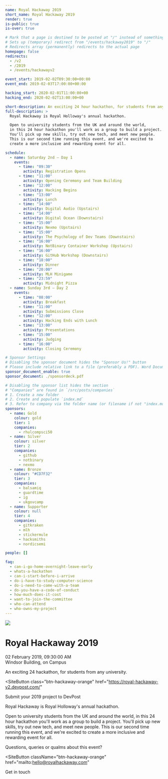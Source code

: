 ```yaml
---
name: Royal Hackaway 2019
short_name: Royal Hackaway 2019
render: true
is-public: true
is-over: true

# Mark that a page is destined to be posted at "/" instead of something like "/events/hackaway2019"
# Sets up (temporary) redirect from "/events/hackaway2019" to "/"
# Redirects array (permanently) redirects to the actual page
homepage: false
redirects:
  - /v2
  - /2019
  - /events/hackawayv2

event_start: 2019-02-02T09:30:00+00:00
event_end: 2019-02-03T17:00:00+00:00

hacking_start: 2020-02-01T11:00:00+00
hacking_end: 2020-02-02T13:00:00+00

short-description: An exciting 24 hour hackathon, for students from any university.
full-description: >
  Royal Hackaway is Royal Holloway's annual hackathon.

  Open to university students from the UK and around the world,
  in this 24 hour hackathon you'll work as a group to build a project.
  You'll pick up new skills, try out new tech, and meet new people.
  This is our second time running this event, and we're excited to
  create a more inclusive and rewarding event for all.

schedule:
  - name: Saturday 2nd — Day 1
    events:
      - time: "09:30"
        activity: Registration Opens
      - time: "11:00"
        activity: Opening Ceremony and Team Building
      - time: "12:00"
        activity: Hacking Begins
      - time: "13:00"
        activity: Lunch
      - time: "14:00"
        activity: Digital Audio (Upstairs)
      - time: "14:00"
        activity: Digital Ocean (Downstairs)
      - time: "15:00"
        activity: Nexmo (Upstairs)
      - time: "15:00"
        activity: The Psychology of Dev Teams (Downstairs)
      - time: "16:00"
        activity: NotBinary Container Workshop (Upstairs)
      - time: "16:00"
        activity: GitHub Workshop (Downstairs)
      - time: "18:00"
        activity: Dinner
      - time: "20:00"
        activity: MLH Minigame
      - time: "23:59"
        activity: Midnight Pizza
  - name: Sunday 3rd — Day 2
    events:
      - time: "08:00"
        activity: Breakfast
      - time: "11:00"
        activity: Submissions Close
      - time: "12:00"
        activity: Hacking Ends with Lunch
      - time: "13:00"
        activity: Presentations
      - time: "15:00"
        activity: Judging
      - time: "16:00"
        activity: Closing Ceremony

# Sponsor Settings
# Disabling the sponsor document hides the "Sponsor Us!" button
# Please include relative link to a file (preferably a PDF). Word Documents are prohibited
sponsor_document_enable: true
sponsor_document: ./sponsordeck.pdf

# Disabling the sponsor list hides the section
# "Companies" are found in `/src/posts/companies`
# 1. Create a new folder
# 2. Create and populate `index.md`
# 3. Refer to company via the folder name (or filename if not "index.md")
sponsors:
  - name: Gold
    colour: gold
    tier: 1
    companies:
      - rhulcompsci50
  - name: Silver
    colour: silver
    tier: 2
    companies:
      - github
      - notbinary
      - nexmo
  - name: Bronze
    colour: "#CD7F32"
    tier: 3
    companies:
      - balsamiq
      - guardtime
      - ig
      - ukgovcamp
  - name: Supporter
    colour: null
    tier: 4
    companies:
      - gitkraken
      - mlh
      - stickermule
      - hacksmiths
      - nordicsemi

people: []

faq:
  - can-i-go-home-overnight-leave-early
  - whats-a-hackathon
  - can-i-start-before-i-arrive
  - do-i-have-to-study-computer-science
  - do-i-need-to-come-with-a-team
  - do-you-have-a-code-of-conduct
  - how-much-does-it-cost
  - want-to-join-the-committee
  - who-can-attend
  - who-owns-my-project
---
```




<MajorLeagueHackingBadge year={2019} />
<EventJumbotron className={`${jumbotronBackground} text-center`}>
<img src={hackawayLogo} className={hackawayLogoClass} />

# Royal Hackaway 2019

02 February 2019, 09:30:00 AM  
Windsor Building, on Campus

<p class="lead">An exciting 24 hackathon, for students from any university.</p>

<SiteButton
  class="btn-hackaway-orange"
  href="https://royal-hackaway-v2.devpost.com/"
>
  Submit your 2019 project to DevPost
</SiteButton>

</EventJumbotron>
<Section type={SectionTypes.PRIMARY}>
<div className="container">

Royal Hackaway is Royal Holloway's annual hackathon.

Open to university students from the UK and around the world, in this 24 hour hackathon you'll work as a group to build a project. You'll pick up new skills, try out new tech, and meet new people. This is our second time running this event, and we're excited to create a more inclusive and rewarding event for all.

</div>
</Section>

<EventLocationSection map="https://www.google.com/maps/embed?pb=!1m18!1m12!1m3!1d2487.759701888386!2d-0.5680310838687079!3d51.42584067962183!2m3!1f0!2f0!3f0!3m2!1i1024!2i768!4f13.1!3m3!1m2!1s0x487679fe3dce3113%3A0x47f0f448b19730a3!2sWindsor+Building!5e0!3m2!1sen!2suk!4v1546448505106" />
<EventScheduleSection type={SectionTypes.TERTIARY} />

<EventSponsorsSection type={SectionTypes.TERTIARY} />

<EventFrequentlyAskedQuestionsSection type={SectionTypes.PRIMARY} />

<Section type={SectionTypes.TERTIARY}>
<div className="container text-center">

Questions, queries or qualms about this event?

<SiteButton
  className="btn-hackaway-orange"
  href="mailto:hello@royalhackaway.com"
>
  Get in touch
</SiteButton>

</div>
</Section>
